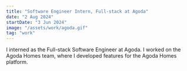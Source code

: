```yaml
---
title: "Software Engineer Intern, Full-stack at Agoda"
date: "2 Aug 2024"
startDate: "3 Jun 2024"
image: "/assets/work/agoda.gif"
tag: "work"
---
```


I interned as the Full-stack Software Engineer at Agoda. I worked on the Agoda Homes team, where I developed features for the Agoda Homes platform.
